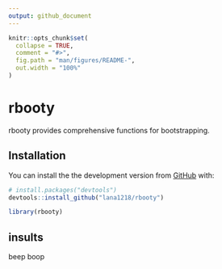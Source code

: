 ```yaml
---
output: github_document
---
```


<!-- README.md is generated from README.Rmd. Please edit that file -->

```r
knitr::opts_chunk$set(
  collapse = TRUE,
  comment = "#>",
  fig.path = "man/figures/README-",
  out.width = "100%"
)
```

# rbooty

<!-- badges: start -->
<!-- badges: end -->

rbooty provides comprehensive functions for bootstrapping.

## Installation

You can install the the development version from [GitHub](https://github.com/) with:

```r
# install.packages("devtools")
devtools::install_github("lana1218/rbooty")
```

```r
library(rbooty)
```


## insults


beep boop

